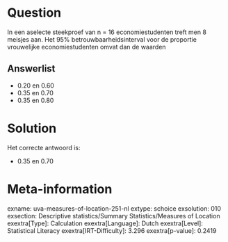 Question
========

In een aselecte steekproef van n = 16 economiestudenten treft men 8
meisjes aan. Het 95% betrouwbaarheidsinterval voor de proportie
vrouwelijke economiestudenten omvat dan de waarden


Answerlist
----------

* 0.20 en 0.60
* 0.35 en 0.70
* 0.35 en 0.80

Solution
========

Het correcte antwoord is: 

* 0.35 en 0.70

Meta-information
================
exname: uva-measures-of-location-251-nl
extype: schoice
exsolution: 010
exsection: Descriptive statistics/Summary Statistics/Measures of Location
exextra[Type]: Calculation
exextra[Language]: Dutch
exextra[Level]: Statistical Literacy
exextra[IRT-Difficulty]: 3.296
exextra[p-value]: 0.2419
